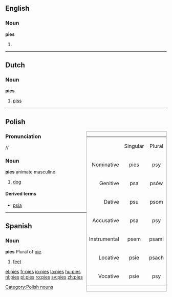 ==English==

===Noun===
'''pies'''

# {{plural of|pie}}

----

==Dutch==

===Noun===
'''pies'''

# {{slang}} [[piss]]

----

==Polish==
<div class="noprint" style="clear: right; border: solid #aaa 1px; float: right;">
{|border="1"

|-
| 
|align=center|Singular
|align=center|Plural

|-
|align=right|Nominative
!align=center|pies
!align=center|psy

|-
|align=right|Genitive
!align=center|psa
!align=center|psów

|-
|align=right|Dative
!align=center|psu
!align=center|psom

|-
|align=right|Accusative
!align=center|psa
!align=center|psy

|-
|align=right|Instrumental
!align=center|psem
!align=center|psami

|-
|align=right|Locative
!align=center|psie
!align=center|psach

|-
|align=right|Vocative
!align=center|psie
!align=center|psy

|}
</div>
===Pronunciation===
/{{IPAchar|ˈpʲes}}/
===Noun===
'''pies''' animate masculine

#[[dog]]

====Derived terms====
*[[psia]]

[[Category:Polish nouns]]

----

==Spanish==
===Noun===
'''pies''' {{m}} Plural of [[pie]].
<!--Do not add translations, synonyms, etc, here - put these at [[pie]]-->
#[[feet]]

[[el:pies]]
[[fr:pies]]
[[io:pies]]
[[la:pies]]
[[hu:pies]]
[[nl:pies]]
[[pl:pies]]
[[ro:pies]]
[[sv:pies]]
[[zh:pies]]